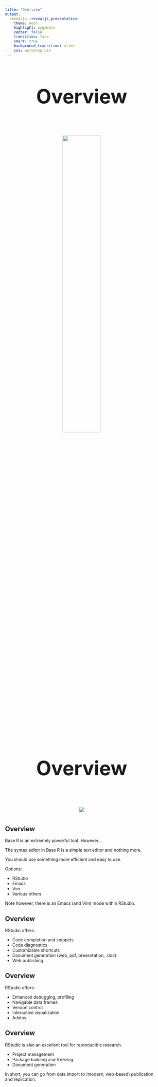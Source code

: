 ```yaml
---
title: "Overview"
output: 
  revealjs::revealjs_presentation:
    theme: moon
    highlight: pygments
    center: false
    transition: fade
    smart: true
    background_transition: slide
    css: workshop.css
---
```


##

<div style='text-align: center; font-size:32'>
<h1>Overview<h1>
<img src='img/RMarkdownOutputFormatstrans.png' style="width:50%">
</div>

##

<div style='text-align: center; font-size:32'>
<h1>Overview<h1>
<img src='img/RStudio.png'>
</div>

## Overview 

Base R is an extremely powerful tool. However...

The syntax editor in Base R is a simple text editor and nothing more.

You should use something more efficient and easy to use.

Options:

- RStudio
- Emacs
- Vim
- Various others

Note however, there is an Emacs (and Vim) mode within RStudio.



## Overview

RStudio offers:

- Code completion and snippets
- Code diagnostics
- Customizable shortcuts
- Document generation (web, pdf, presentation, .doc)
- Web publishing


## Overview

RStudio offers:

- Enhanced debugging, profiling
- Navigable data frames
- Version control
- Interactive visualization
- Addins


## Overview 

RStudio is also an excellent tool for reproducible research.

- Project management
- Package building and freezing
- Document generation

In short, you can go from data import to (modern, web-based) publication and replication.